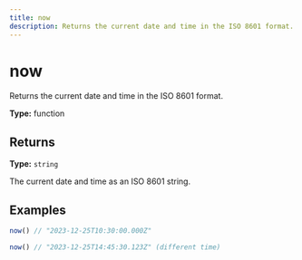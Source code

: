 ```yaml
---
title: now
description: Returns the current date and time in the ISO 8601 format.
---
```


# now

Returns the current date and time in the ISO 8601 format.

**Type:** function

## Returns

**Type:** `string`

The current date and time as an ISO 8601 string.

## Examples

```javascript
now() // "2023-12-25T10:30:00.000Z"
```

```javascript
now() // "2023-12-25T14:45:30.123Z" (different time)
```
